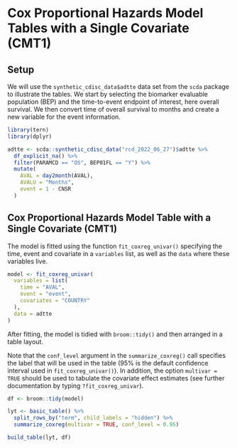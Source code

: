 # Cox Proportional Hazards Model Tables with a Single Covariate (CMT1)

## Setup

We will use the `synthetic_cdisc_data$adtte` data set from the `scda` package to illustrate the tables. We start by selecting the biomarker evaluable population (BEP) and the time-to-event endpoint of interest, here overall survival. We then convert time of overall survival to months and create a new variable for the event information.

```r
library(tern)
library(dplyr)

adtte <- scda::synthetic_cdisc_data("rcd_2022_06_27")$adtte %>% 
  df_explicit_na() %>%
  filter(PARAMCD == "OS", BEP01FL == "Y") %>%
  mutate(
    AVAL = day2month(AVAL),
    AVALU = "Months",
    event = 1 - CNSR
  )
```

## Cox Proportional Hazards Model Table with a Single Covariate (CMT1)

The model is fitted using the function `fit_coxreg_univar()` specifying the time, event and covariate in a `variables` list, as well as the `data` where these variables live. 

```r
model <- fit_coxreg_univar(
  variables = list(
    time = "AVAL",
    event = "event",
    covariates = "COUNTRY"
  ),
  data = adtte
)
```

After fitting, the model is tidied with `broom::tidy()` and then arranged in a table layout.

Note that the `conf_level` argument in the `summarize_coxreg()` call specifies the label that will be used in the table (95% is the default confidence interval used in `fit_coxreg_univar()`). In addition, the option `multivar = TRUE` should be used to tabulate the covariate effect estimates (see further documentation by typing `?fit_coxreg_univar`).

```r
df <- broom::tidy(model)

lyt <- basic_table() %>%
  split_rows_by("term", child_labels = "hidden") %>%
  summarize_coxreg(multivar = TRUE, conf_level = 0.95)

build_table(lyt, df)
```
